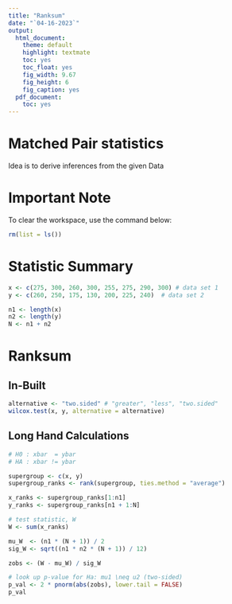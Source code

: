 ```yaml
---
title: "Ranksum"
date: "`04-16-2023`"
output:
  html_document:
    theme: default
    highlight: textmate
    toc: yes
    toc_float: yes
    fig_width: 9.67
    fig_height: 6
    fig_caption: yes
  pdf_document:
    toc: yes
---
```


# Matched Pair statistics
Idea is to derive inferences from the given Data

# Important Note
To clear the workspace, use the command below:
```r
rm(list = ls())
```

# Statistic Summary
```r
x <- c(275, 300, 260, 300, 255, 275, 290, 300) # data set 1
y <- c(260, 250, 175, 130, 200, 225, 240)  # data set 2

n1 <- length(x)
n2 <- length(y)
N <- n1 + n2
```

# Ranksum

## In-Built
```r
alternative <- "two.sided" # "greater", "less", "two.sided"
wilcox.test(x, y, alternative = alternative)
```

## Long Hand Calculations

```r
# H0 : xbar  = ybar
# HA : xbar != ybar

supergroup <- c(x, y)
supergroup_ranks <- rank(supergroup, ties.method = "average")

x_ranks <- supergroup_ranks[1:n1]
y_ranks <- supergroup_ranks[n1 + 1:N]

# test statistic, W
W <- sum(x_ranks)

mu_W  <- (n1 * (N + 1)) / 2
sig_W <- sqrt((n1 * n2 * (N + 1)) / 12)

zobs <- (W - mu_W) / sig_W

# look up p-value for Ha: mu1 \neq u2 (two-sided)
p_val <- 2 * pnorm(abs(zobs), lower.tail = FALSE)
p_val
```